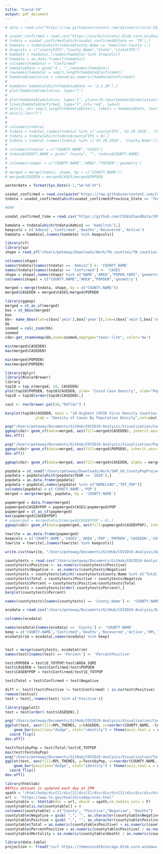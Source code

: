 ```yaml
---
title: "Covid-19"
output: pdf_document
---
```


```r
# data = read.csv("https://raw.githubusercontent.com/datasets/covid-19/master/data/time-series-19-covid-combined.csv")
```

```r
# usadat_confirmed = read.csv("https://usafactsstatic.blob.core.windows.net/public/data/covid-19/covid_confirmed_usafacts.csv")
# tndata = usadat_confirmed[which(usadat_confirmed$State == 'TN'),]
# hamdata = tndata[which(tndata$County.Name == 'Hamilton County'),]
# dropcols = c("countyFIPS","County.Name","State","stateFIPS")
# hamdata = hamdata[,!(names(hamdata) %in% dropcols)]
# hamdata = as.data.frame(t(hamdata))
# colnames(hamdata) = "Confirmed"
# hamdata$Date = gsub('X', '',rownames(hamdata))
# rownames(hamdata) = seq(1,length(hamdata$Confirmed))
# hamdata$Cumulative = cumsum(as.numeric(hamdata$Confirmed))
# 
# hamdata= hamdata[which(hamdata$Date >= '3.1.20'),]
# plot(hamdata$Cumulative, type="l")
# 
# plot(hamdata$Cumulative, type="l", ylim=c(0,(max(hamdata$Cumulative)+20)),col='#469990', lwd=4, ylab="Number of Confirmed Cases", xlab="", xlim=c(0,length(hamdata$Date)),main="Hamilton County Cases by Date", xaxt="n", yaxt="n",)
# lines(hamdata$Confirmed, type="l",col='red', lwd=2)
# axis(1, at= seq(1,length(hamdata$Date)), labels = hamdata$Date, las="2")
# axis(2,las="2")
# 
# 
# colnames(tndata)
# tndata = tndata[,(names(tndata) %in% c('countyFIPS','X3.29.2020', 'County.Name'))]
# tndata = tndata[which(tndata$countyFIPS > 0),]
# tndata = tndata[,(names(tndata) %in% c('X3.29.2020', 'County.Name'))]
# 
# colnames(tndata) = c("COUNTY.NAME","CASES")
# tndata$COUNTY.NAME = gsub(" County", "", tndata$COUNTY.NAME)
# 
# colnames(shape) = c("COUNTY.NAME","AREA","POPDEN",'geometry')
# 
# merged = merge(tndata, shape, by = c("COUNTY.NAME"))
# merged$CASEDEN = merged$CASES/merged$POPDEN

```



```r
yesterdate = format(Sys.Date()-1,"%m-%d-%Y")

usadat_confirmed = read.csv(paste("https://raw.githubusercontent.com/CSSEGISandData/COVID-19/master/csse_covid_19_data/csse_covid_19_daily_reports/",yesterdate,".csv", sep=""))
tndata = usadat_confirmed[which(usadat_confirmed$Province_State == 'Tennessee'),]

#OR#

usadat_confirmed_time = read.csv("https://github.com/CSSEGISandData/COVID-19/raw/master/csse_covid_19_data/csse_covid_19_time_series/time_series_covid19_confirmed_US.csv")
```

```r
hamdata = tndata[which(tndata$Admin2 == 'Hamilton'),]
keepcols = c('Admin2','Confirmed','Deaths','Recovered','Active')
hamdata = hamdata[,(names(hamdata) %in% keepcols)]

```


```r
library(sf)
library(sp)
shape = read_sf("/Users/peteway/Downloads/Work/TN_counties/TN_counties.shp")
```

```r
colnames(shape)
names(tndata)[names(tndata) == 'Admin2'] <- 'COUNTY.NAME'
names(tndata)[names(tndata) == 'Confirmed'] <- 'CASES'
shape = shape[,names(shape) %in% c("NAME","AREA","POP00_SQMI",'geometry')]
colnames(shape) = c("COUNTY.NAME","AREA","POPDEN",'geometry')

merged = merge(tndata, shape, by = c("COUNTY.NAME"))
merged$CASEDEN = merged$CASES/merged$POPDEN
```

```r
library(ggmap)
merged = st_as_sf(merged)
box = st_bbox(merged)
box
bb<- make_bbox(lat=c(box['ymin'],box['ymax']),lon=c(box['xmin'],box['xmax']))
bb
zoomed = calc_zoom(bb)
zoomed
cda<-get_stamenmap(bb,zoom=zoomed,maptype="toner-lite", color='bw')
```

```r
min(merged$CASEDEN)
max(merged$CASEDEN)

min(merged$POPDEN)
max(merged$POPDEN)

```

```r
library(dplyr)
library(RColorBrewer)
library
top10 = top_n(merged, 10, CASEDEN)
plot(top10$POPDEN, top10$CASEDEN, ylab= "Covid Case Density", xlab="Population Density")
top10 = top10[order(top10$CASEDEN),]

coul <- rev(brewer.pal(10,"RdYlGn") )

barplot(top10$CASEDEN, main = "10 Highest COVID Virus Density Counties in Tennessee", xlab = "Counties",
              ylab = "Density of Cases By Population Density",col=coul, ylim=c(0,1.2), names.arg = top10$COUNTY.NAME)


```


```r
png("/Users/peteway/Documents/GitHub/COVID19-Analysis/Visualization/CaseDensity.4.2.png", width=9,height=4,units='in', res=600,bg = 'transparent')
ggmap(cda)+ geom_sf(data=merged, aes(fill=merged$CASEDEN), inherit.aes= FALSE) + scale_fill_gradient(low = "blue", high = "red","COVID-19 Cases per \n Population Density", limits=c(0,1), breaks = seq(0,1.2,by=.2),labels = seq(0,1.2,by=.2)) + xlab("Longitude") + ylab("Latitude")
dev.off()

png("/Users/peteway/Documents/GitHub/COVID19-Analysis/Visualization/PopDensity.4.2.png", width=9,height=4,units='in', res=600,bg = 'transparent')
ggmap(cda)+ geom_sf(data=merged, aes(fill=merged$POPDEN), inherit.aes= FALSE) + scale_fill_gradient(low = "blue", high = "red","Population Density", limits=c(0,1150), breaks = seq(0,1150,by=230),labels = seq(0,1150,by=230)) + xlab("Longitude") + ylab("Latitude")
dev.off()

ggmap(cda)+ geom_sf(data=merged, aes(fill=merged$CASEDEN, alpha = merged$POPDEN), inherit.aes= FALSE) + scale_fill_gradient(low = "blue", high = "red","COVID-19 Cases per \n Population Density", limits=c(0,1), breaks = seq(0,1,by=.25),labels = seq(0,1,by=.25)) + xlab("Longitude") + ylab("Latitude")
```

```r
popdata = st_read("/Users/peteway/Downloads/Work/SHP_GU_CountyPopProjections20182070_TN/GU_CountyPopProjections20182070_TN.shp")
popdata = popdata[which(popdata$YEAR == '2020'),]
popdata = as.data.frame(popdata)
popdata = popdata[,names(popdata) %in% c("NAMELSAD","TOT_POP")]
colnames(popdata) = c('COUNTY.NAME','POP')
merged = merge(merged, popdata, by = 'COUNTY.NAME')
```

```r
popmerged = data.frame(merged)
popmerged$CASEBYPOP = popmerged$CASES/popmerged$POP
popmerged = st_as_sf(popmerged)
max(popmerged$CASEBYPOP)
# popmerged = merged[which(merged$CASEBYPOP > 0),]
ggmap(cda)+ geom_sf(data=popmerged, aes(fill=popmerged$CASEBYPOP), inherit.aes= FALSE) + xlab("Longitude") + ylab("Latitude") + scale_fill_gradient(low = "blue", high = "red","Cases by Population", limits=c(0,.0015), breaks = seq(0,.0015,by=.0003),labels = seq(0,.0015,by=.0003))

towrite = as.data.frame(popmerged)
keepcols = c('COUNTY.NAME','CASES','AREA','POP','POPDEN','CASEDEN','CASEBYPOP','Deaths','Active','Recovered')
towrite = towrite[,(names(towrite) %in% keepcols)]

write.csv(towrite, "/Users/peteway/Documents/GitHub/COVID19-Analysis/Data/PopulationDataApril1.csv")
```

```r
countytests = read.csv("/Users/peteway/Documents/GitHub/COVID19-Analysis/Data/CountyTests.csv")
countytests$Positive <- as.numeric(countytests$Positive)
countytests$Negative <- as.numeric(countytests$Negative)
countytests = countytests[which(!countytests$County.Name %in% c('Total','Unknown','Non-Tennessee Resident')),]
countytests$Total = countytests$Positive + countytests$Negative
countytests$Percent = countytests$Positive/countytests$Total
countytests = countytests[order(-countytests$Percent),]
barplot(countytests$Percent)

names(countytests)[names(countytests) == 'County.Name'] <- 'COUNTY.NAME'
```

```r
ecodata = read.csv("/Users/peteway/Documents/GitHub/COVID19-Analysis/Data/covidData_31.csv")

colnames(ecodata)

names(ecodata)[names(ecodata) == 'County'] <- 'COUNTY.NAME'
keep = c('COUNTY.NAME','Confirmed','Deaths','Recovered','Active','RPL_THEME1', 'RPL_THEME2','RPL_THEME3','RPL_THEME4','RPL_THEMES', "AREA_SQMI", "E_TOTPOP")
ecodatatrim = ecodata[,names(ecodata) %in% keep]


test = merge(countytests, ecodatatrim)
names(test)[names(test) == 'Percent'] <- 'PercentPositive'

test$POPDEN = test$E_TOTPOP/test$AREA_SQMI
test$CASEDEN = test$Confirmed/test$POPDEN
test$CASEBYPOP = test$Confirmed/test$E_TOTPOP

test$Total = test$Confirmed + test$Negative

diff <- test[(test$Positive != test$Confirmed) | is.na(test$Positive) | is.na(test$Confirmed),]
remove(testcut)
test = test[,!names(test) %in% c('Positive')]
```

```r
library(ggplot2)
test = test[order(-test$CASEDEN),]

png("/Users/peteway/Documents/GitHub/COVID19-Analysis/Visualization/CaseDenVersusRPL.4.2.png", width=9,height=9,units='in', res=600,bg = 'transparent')
ggplot(test, aes(fill=RPL_THEMES, y=CASEDEN, x=reorder(COUNTY.NAME, -CASEDEN))) + 
    geom_bar(position="dodge", stat="identity") + theme(axis.text.x = element_text(angle = 90), axis.ticks = element_blank()) + scale_y_continuous(breaks = seq(0,.75,by=.125), labels = seq(0,.75,by=.125), limits = c(0,.75)) + ylab("Cases by Population Density") + xlab("County") +
  coord_flip()
dev.off()
```

```r
test$TestsbyPop = test$Total/test$E_TOTPOP
max(test$TestsbyPop)
png("/Users/peteway/Documents/GitHub/COVID19-Analysis/Visualization/TestsPopVersusRPL.4.2.png", width=9,height=9,units='in', res=600,bg = 'transparent')
ggplot(test, aes(fill=RPL_THEMES, y=TestsbyPop, x=reorder(COUNTY.NAME, -TestsbyPop))) + 
    geom_bar(position="dodge", stat="identity") + theme(axis.text.x = element_text(angle = 90), axis.ticks = element_blank()) + scale_y_continuous(breaks = seq(0,.009,by=.0015), labels = seq(0,.009,by=.0015), limits = c(0,.009)) + ylab("Tests Performed by Population") + xlab("County") +
  coord_flip()
dev.off()
```

```r
library(htmltab)
##This dataset is updated each day at 2PM
xpath = "/html/body/div[2]/div[2]/div[2]/div/div/div[3]/div/div/div/div/div[3]/div/div/div/div/div[2]/div/div/div[1]"
url <- "https://www.tn.gov/health/cedep/ncov.html"
countytable <- htmltab(doc = url, which = xpath,rm_nodata_cols = F)
countytable[is.na(countytable)] = 0
colnames(countytable) = c("County", "Positive","Negative", "Deaths")
countytable$Negative = gsub( ",", "", as.character(countytable$Negative))
countytable$Positive = gsub( ",", "", as.character(countytable$Positive))
countytable$Total = as.numeric(countytable$Positive) + as.numeric(countytable$Negative)
countytable$PercentPositive = as.numeric(countytable$Positive) / as.numeric(countytable$Total)
countytable$Mortality = as.numeric(countytable$Death) / as.numeric(countytable$Positive)
```

```r
library(data.table)
projection <- fread("curl https://ihmecovid19storage.blob.core.windows.net/latest/ihme-covid19.zip | tar -xf- --to-stdout *Hospitalization_all_locs.csv")

```




